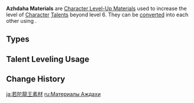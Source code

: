 {{Terminology Infobox
|image        = Enemy Azhdaha Icon.png
|type         = Item Groups
|type2        = Character Level-Up Materials
|type3        = Weekly Boss Drops
|type4        = Weekly Boss Drop Groups
|source1      = Lv. 70+ [[Beneath the Dragon-Queller]] Reward
}}
'''Azhdaha Materials''' are [[Character Level-Up Material]]s used to increase the level of [[Character]] [[Talents]] beyond level 6. They can be [[converting|converted]] into each other using {{Item|Dream Solvent}}.

==Types==
{{Items by Category List|Azhdaha Materials}}

==Talent Leveling Usage==
{{Talent Leveling Usage|item=Bloodjade Branch}}
{{Talent Leveling Usage|item=Dragon Lord's Crown}}
{{Talent Leveling Usage|item=Gilded Scale}}

==Change History==
{{Change History|1.5}}
[[Category:Azhdaha Materials| ]]

[[ja:若陀龍王素材]]
[[ru:Материалы Аждахи]]